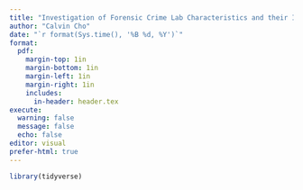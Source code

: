 ```yaml
---
title: "Investigation of Forensic Crime Lab Characteristics and their Impact on Competency Testing Results"
author: "Calvin Cho"
date: "`r format(Sys.time(), '%B %d, %Y')`"
format:
  pdf:
    margin-top: 1in
    margin-bottom: 1in  
    margin-left: 1in
    margin-right: 1in
    includes:
      in-header: header.tex
execute: 
  warning: false
  message: false
  echo: false
editor: visual
prefer-html: true
---
```


```r
library(tidyverse)
```

```r

```

